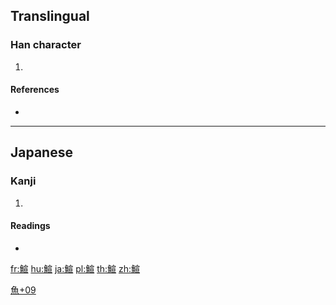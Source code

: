 {{character info/new}}
==Translingual==

===Han character===
{{Han char|rn=195|rad=魚|as=09|sn=20|four=|canj=NFJMM}}

# {{defn|Han|sort=魚09}}

====References====
* {{Han ref|kx=1475.161|dkj=46357|dj=2007.060|hdz=74703.151|uh=9C1A|ud=39962}}

----

==Japanese==

===Kanji===
{{ja-kanji|grade=|rs=魚09}}

# {{defn|lang=ja|sort=魚09}}

====Readings====
* {{ja-readings|on=|kun=[[はらか]] (haraka)}}

[[Category:Japanese-only CJKV Characters|魚+09]]

[[fr:鰚]]
[[hu:鰚]]
[[ja:鰚]]
[[pl:鰚]]
[[th:鰚]]
[[zh:鰚]]